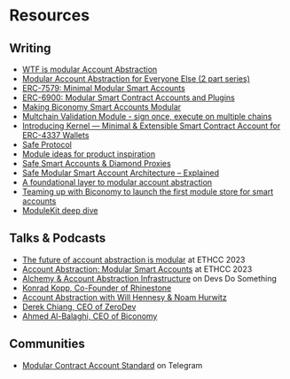 # Resources

## Writing

- [WTF is modular Account Abstraction](https://mirror.xyz/konradkopp.eth/7Q3TrMFgx2VbZRKa7UEaisIMjimpMABiqGYo00T9egA)
- [Modular Account Abstraction for Everyone Else (2 part series)](https://blog.rhinestone.wtf/part-1-modular-account-abstraction-for-everyone-else-84567422bc46)
- [ERC-7579: Minimal Modular Smart Accounts](https://github.com/ethereum/ERCs/pull/163)
- [ERC-6900: Modular Smart Contract Accounts and Plugins](https://eips.ethereum.org/EIPS/eip-6900)
- [Making Biconomy Smart Accounts Modular](https://www.biconomy.io/post/making-biconomy-smart-accounts-modular)
- [Multchain Validation Module - sign once, execute on multiple chains](https://www.biconomy.io/post/multchain-validation-smart-account-module)
- [Introducing Kernel — Minimal & Extensible Smart Contract Account for ERC-4337 Wallets](https://docs.zerodev.app/blog/kernel-minimal-extensible-account-for-aa-wallets)
- [Safe Protocol](https://github.com/safe-global/safe-core-protocol-specs/blob/main/whitepaper.pdf)
- [Module ideas for product inspiration](https://rhinestone.notion.site/Module-ideas-for-product-inspo-338100a2c99540f490472b8aa839da11)
- [Safe Smart Accounts & Diamond Proxies](https://safe.mirror.xyz/P83_rVQuUQJAM-SnMpWvsHlN8oLnCeSncD1txyMDqpE)
- [Safe Modular Smart Account Architecture – Explained](https://safe.mirror.xyz/t76RZPgEKdRmWNIbEzi75onWPeZrBrwbLRejuj-iPpQ)
- [A foundational layer to modular account abstraction](https://blog.rhinestone.wtf/a-foundational-layer-to-modular-account-abstraction-e7b21ae56034)
- [Teaming up with Biconomy to launch the first module store for smart accounts](https://blog.rhinestone.wtf/teaming-up-with-biconomy-to-launch-the-first-module-store-for-smart-accounts-445233f919bc)
- [ModuleKit deep dive](https://blog.rhinestone.wtf/modulekit-deep-dive-ad84ee0797c6)

## Talks & Podcasts

- [The future of account abstraction is modular](https://www.youtube.com/watch?v=DP_ThXdPazY) at ETHCC 2023
- [Account Abstraction: Modular Smart Accounts](https://www.youtube.com/watch?v=NvDmhyb0O6A) at ETHCC 2023
- [Alchemy & Account Abstraction Infrastructure](https://www.devsdosomething.fm/episodes/alchemy-account-abstraction-infrastructure) on Devs Do Something
- [Konrad Kopp, Co-Founder of Rhinestone](https://open.spotify.com/episode/3rlCBdKg9CBh4lsY210ko8)
- [Account Abstraction with Will Hennesy & Noam Hurwitz](https://open.spotify.com/episode/6zYI5nvpsDLowV0IYORGpx)
- [Derek Chiang, CEO of ZeroDev](https://open.spotify.com/episode/0Y9a3SAhizJq0Lg6TzM4KO?si=b8c9ff0ff1514487)
- [Ahmed Al-Balaghi, CEO of Biconomy](https://open.spotify.com/episode/114i9xGwQiJv4WSBnkBZrM?si=afb04a6fcb39413a)

## Communities

- [Modular Contract Account Standard](https://t.me/+KfB9WuhKDgk5YzIx) on Telegram

